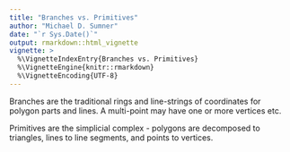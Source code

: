 ```yaml
---
title: "Branches vs. Primitives"
author: "Michael D. Sumner"
date: "`r Sys.Date()`"
output: rmarkdown::html_vignette
vignette: >
  %\VignetteIndexEntry{Branches vs. Primitives}
  %\VignetteEngine{knitr::rmarkdown}
  %\VignetteEncoding{UTF-8}
---
```


Branches are the traditional rings and line-strings of coordinates for polygon parts and lines. A multi-point may have one or more vertices etc. 

Primitives are the simplicial complex - polygons are decomposed to triangles, lines to line segments, and points to vertices. 


